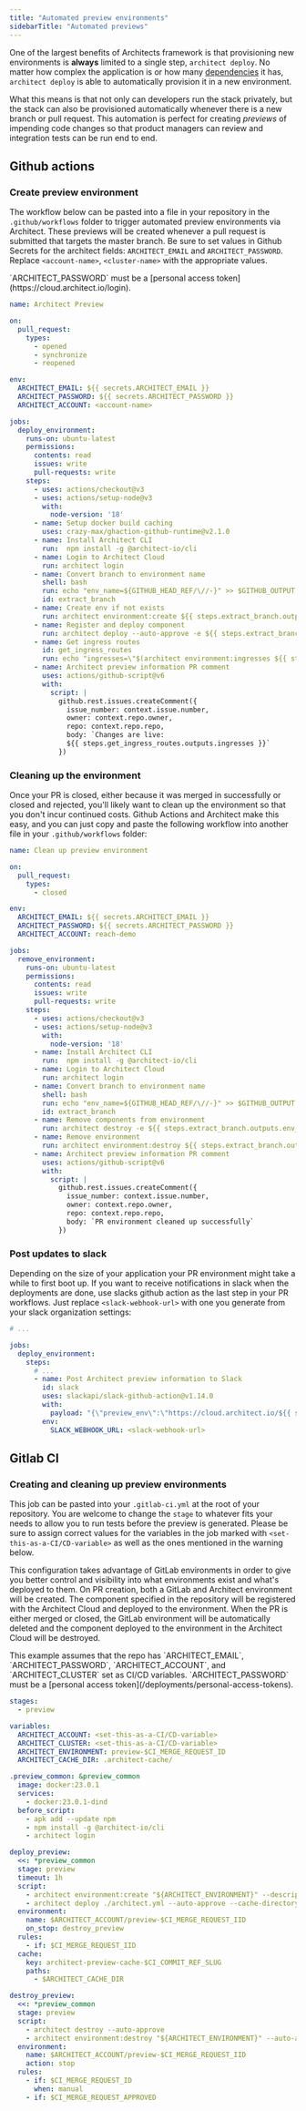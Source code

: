 ```yaml
---
title: "Automated preview environments"
sidebarTitle: "Automated previews"
---
```


One of the largest benefits of Architects framework is that provisioning new environments is **always** limited to a single step, `architect deploy`. No matter how complex the application is or how many [dependencies](/components/dependencies) it has, `architect deploy` is able to automatically provision it in a new environment.

What this means is that not only can developers run the stack privately, but the stack can also be provisioned automatically whenever there is a new branch or pull request. This automation is perfect for creating _previews_ of impending code changes so that product managers can review and integration tests can be run end to end.

## Github actions

### Create preview environment

The workflow below can be pasted into a file in your repository in the `.github/workflows` folder to trigger automated preview environments via Architect. These previews will be created whenever a pull request is submitted that targets the master branch. Be sure to set values in Github Secrets for the architect fields: `ARCHITECT_EMAIL` and `ARCHITECT_PASSWORD`. Replace `<account-name>`, `<cluster-name>` with the appropriate values.

<Warning>
  `ARCHITECT_PASSWORD` must be a [personal access
  token](https://cloud.architect.io/login).
</Warning>

```yaml
name: Architect Preview

on:
  pull_request:
    types:
      - opened
      - synchronize
      - reopened

env:
  ARCHITECT_EMAIL: ${{ secrets.ARCHITECT_EMAIL }}
  ARCHITECT_PASSWORD: ${{ secrets.ARCHITECT_PASSWORD }}
  ARCHITECT_ACCOUNT: <account-name>

jobs:
  deploy_environment:
    runs-on: ubuntu-latest
    permissions:
      contents: read
      issues: write
      pull-requests: write
    steps:
      - uses: actions/checkout@v3
      - uses: actions/setup-node@v3
        with:
          node-version: '18'
      - name: Setup docker build caching
        uses: crazy-max/ghaction-github-runtime@v2.1.0
      - name: Install Architect CLI
        run:  npm install -g @architect-io/cli
      - name: Login to Architect Cloud
        run: architect login
      - name: Convert branch to environment name
        shell: bash
        run: echo "env_name=${GITHUB_HEAD_REF/\//-}" >> $GITHUB_OUTPUT
        id: extract_branch
      - name: Create env if not exists
        run: architect environment:create ${{ steps.extract_branch.outputs.env_name }} --cluster <cluster-name>
      - name: Register and deploy component
        run: architect deploy --auto-approve -e ${{ steps.extract_branch.outputs.env_name }} ./architect.yml
      - name: Get ingress routes
        id: get_ingress_routes
        run: echo "ingresses=\"$(architect environment:ingresses ${{ steps.extract_branch.outputs.env_name }})\"" >> $GITHUB_OUTPUT
      - name: Architect preview information PR comment
        uses: actions/github-script@v6
        with:
          script: |
            github.rest.issues.createComment({
              issue_number: context.issue.number,
              owner: context.repo.owner,
              repo: context.repo.repo,
              body: `Changes are live:
              ${{ steps.get_ingress_routes.outputs.ingresses }}`
            })
```

### Cleaning up the environment

Once your PR is closed, either because it was merged in successfully or closed and rejected, you'll likely want to clean up the environment so that you don't incur continued costs. Github Actions and Architect make this easy, and you can just copy and paste the following workflow into another file in your `.github/workflows` folder:

```yaml
name: Clean up preview environment

on:
  pull_request:
    types:
      - closed

env:
  ARCHITECT_EMAIL: ${{ secrets.ARCHITECT_EMAIL }}
  ARCHITECT_PASSWORD: ${{ secrets.ARCHITECT_PASSWORD }}
  ARCHITECT_ACCOUNT: reach-demo

jobs:
  remove_environment:
    runs-on: ubuntu-latest
    permissions:
      contents: read
      issues: write
      pull-requests: write
    steps:
      - uses: actions/checkout@v3
      - uses: actions/setup-node@v3
        with:
          node-version: '18'
      - name: Install Architect CLI
        run:  npm install -g @architect-io/cli
      - name: Login to Architect Cloud
        run: architect login
      - name: Convert branch to environment name
        shell: bash
        run: echo "env_name=${GITHUB_HEAD_REF/\//-}" >> $GITHUB_OUTPUT
        id: extract_branch
      - name: Remove components from environment
        run: architect destroy -e ${{ steps.extract_branch.outputs.env_name }} --auto-approve
      - name: Remove environment
        run: architect environment:destroy ${{ steps.extract_branch.outputs.env_name }} --auto-approve
      - name: Architect preview information PR comment
        uses: actions/github-script@v6
        with:
          script: |
            github.rest.issues.createComment({
              issue_number: context.issue.number,
              owner: context.repo.owner,
              repo: context.repo.repo,
              body: `PR environment cleaned up successfully`
            })
```


### Post updates to slack

Depending on the size of your application your PR environment might take a while to first boot up. If you want to receive notifications in slack when the deployments are done, use slacks github action as the last step in your PR workflows. Just replace `<slack-webhook-url>` with one you generate from your slack organization settings:

```yaml
# ...

jobs:
  deploy_environment:
    steps:
      # ...
      - name: Post Architect preview information to Slack
        id: slack
        uses: slackapi/slack-github-action@v1.14.0
        with:
          payload: "{\"preview_env\":\"https://cloud.architect.io/${{ secrets.ARCHITECT_ACCOUNT }}/environments/${{ steps.extract_branch.outputs.env_name }}\",\"app_endpoints\":\"${{ steps.get_ingress_routes.outputs.ingresses }}\"}"
        env:
          SLACK_WEBHOOK_URL: <slack-webhook-url>
```

## Gitlab CI

### Creating and cleaning up preview environments

This job can be pasted into your `.gitlab-ci.yml` at the root of your repository. You are welcome to change the `stage` to whatever fits your needs to allow you to run
tests before the preview is generated. Please be sure to assign correct values for the variables in the job marked with `<set-this-as-a-CI/CD-variable>` as well as the
ones mentioned in the warning below.

This configuration takes advantage of GitLab environments in order to give you better control and visibility into what environments exist and what's deployed to them.
On PR creation, both a GitLab and Architect environment will be created. The component specified in the repository will be registered with the Architect Cloud and
deployed to the environment. When the PR is either merged or closed, the GitLab environment will be automatically deleted and the component deployed to the environment
in the Architect Cloud will be destroyed.

<Warning>
  This example assumes that the repo has `ARCHITECT_EMAIL`, `ARCHITECT_PASSWORD`, `ARCHITECT_ACCOUNT`, and `ARCHITECT_CLUSTER` set as CI/CD variables.
</Warning>

<Warning>
  `ARCHITECT_PASSWORD` must be a [personal access
  token](/deployments/personal-access-tokens).
</Warning>

```yaml
stages:
  - preview

variables:
  ARCHITECT_ACCOUNT: <set-this-as-a-CI/CD-variable>
  ARCHITECT_CLUSTER: <set-this-as-a-CI/CD-variable>
  ARCHITECT_ENVIRONMENT: preview-$CI_MERGE_REQUEST_ID
  ARCHITECT_CACHE_DIR: .architect-cache/

.preview_common: &preview_common
  image: docker:23.0.1
  services:
    - docker:23.0.1-dind
  before_script:
    - apk add --update npm
    - npm install -g @architect-io/cli
    - architect login

deploy_preview:
  <<: *preview_common
  stage: preview
  timeout: 1h
  script:
    - architect environment:create "${ARCHITECT_ENVIRONMENT}" --description="https://gitlab.com/${CI_MERGE_REQUEST_PROJECT_PATH}/-/merge_requests/${CI_MERGE_REQUEST_IID}"
    - architect deploy ./architect.yml --auto-approve --cache-directory=$ARCHITECT_CACHE_DIR
  environment:
    name: $ARCHITECT_ACCOUNT/preview-$CI_MERGE_REQUEST_IID
    on_stop: destroy_preview
  rules:
    - if: $CI_MERGE_REQUEST_IID
  cache:
    key: architect-preview-cache-$CI_COMMIT_REF_SLUG
    paths:
      - $ARCHITECT_CACHE_DIR

destroy_preview:
  <<: *preview_common
  stage: preview
  script:
    - architect destroy --auto-approve
    - architect environment:destroy "${ARCHITECT_ENVIRONMENT}" --auto-approve
  environment:
    name: $ARCHITECT_ACCOUNT/preview-$CI_MERGE_REQUEST_IID
    action: stop
  rules:
    - if: $CI_MERGE_REQUEST_ID
      when: manual
    - if: $CI_MERGE_REQUEST_APPROVED

```
